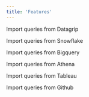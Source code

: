```yaml
---
title: 'Features'
---
```


<CardGroup cols={2}>
  <Card title="Folders" icon="folder"
  href="/importqueries_datagrip">
    Import queries from Datagrip
  </Card>

  <Card title="Queries & Versions" icon="square-code"
  href="/importqueries_snowflake">
    Import queries from Snowflake
  </Card>

  <Card title="Search" icon="magnifying-glass"
  href="/importqueries_bigquery">
    Import queries from Bigquery
  </Card>

  <Card title="Snippet Injection in IDE " icon="laptop-code"
  href="/importqueries_athena">
    Import queries from Athena
  </Card>

  <Card title="Query History Logs" icon="square-1"
  href="/importqueries_tableau">
    Import queries from Tableau
  </Card>

  <Card title="Collaboration" icon="screen-users"
  href="/importqueries_github">
    Import queries from Github
  </Card>

</CardGroup>